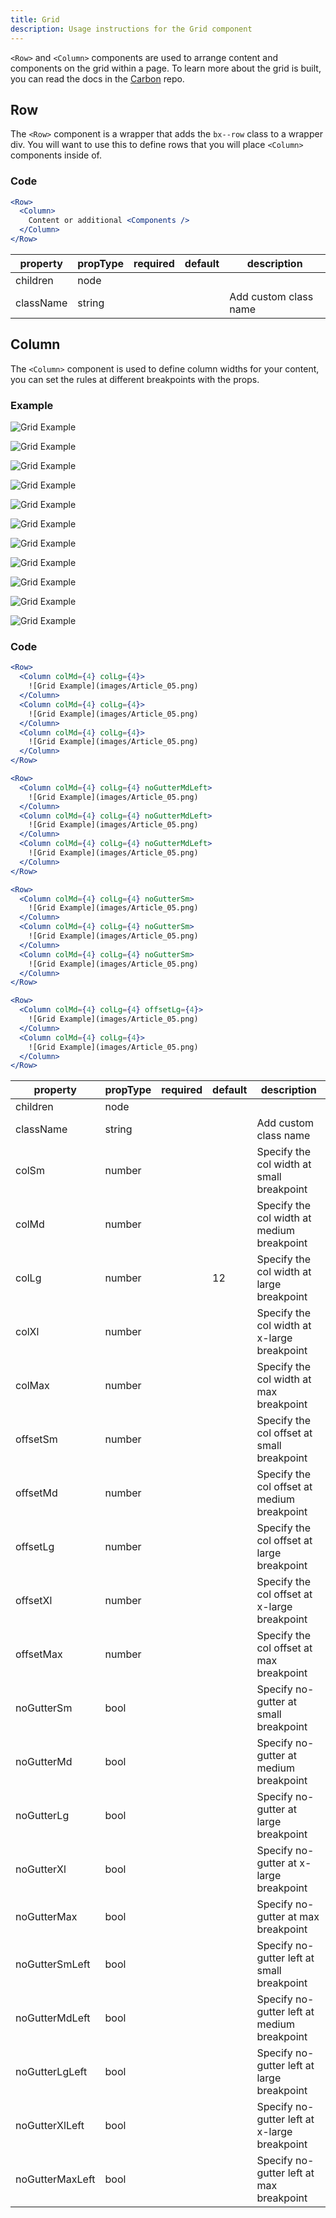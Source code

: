 ```yaml
---
title: Grid
description: Usage instructions for the Grid component
---
```


<PageDescription>

`<Row>` and `<Column>` components are used to arrange content and components on the grid within a page.
To learn more about the grid is built, you can read the docs in the [Carbon](https://github.com/carbon-design-system/carbon/tree/master/packages/grid) repo.

</PageDescription>

## Row

The `<Row>` component is a wrapper that adds the `bx--row` class to a wrapper div. You will want to use this to define rows that you will place `<Column>` components inside of.

### Code

```jsx path=components/Grid.js src=https://github.com/carbon-design-system/gatsby-theme-carbon/tree/master/packages/gatsby-theme-carbon/src/components/Grid
<Row>
  <Column>
    Content or additional <Components />
  </Column>
</Row>
```

<Title>Row props</Title>

| property  | propType | required | default | description           |
| --------- | -------- | -------- | ------- | --------------------- |
| children  | node     |          |         |                       |
| className | string   |          |         | Add custom class name |

## Column

The `<Column>` component is used to define column widths for your content, you can set the rules at different breakpoints with the props.

### Example

<Row>
<Column colMd={4} colLg={4}>

![Grid Example](images/Article_05.png)

</Column>
<Column colMd={4} colLg={4}>

![Grid Example](images/Article_05.png)

</Column>
<Column colMd={4} colLg={4}>

![Grid Example](images/Article_05.png)

</Column>
</Row>

<Title>No gutter left</Title>

<Row>
<Column colMd={4} colLg={4} noGutterMdLeft>

![Grid Example](images/Article_05.png)

</Column>
<Column colMd={4} colLg={4} noGutterMdLeft>

![Grid Example](images/Article_05.png)

</Column>
<Column colMd={4} colLg={4} noGutterMdLeft>

![Grid Example](images/Article_05.png)

</Column>
</Row>

<Title>No gutter</Title>

<Row>
<Column colMd={4} colLg={4} noGutterSm>

![Grid Example](images/Article_05.png)

</Column>
<Column colMd={4} colLg={4} noGutterSm>

![Grid Example](images/Article_05.png)

</Column>
<Column colMd={4} colLg={4} noGutterSm>

![Grid Example](images/Article_05.png)

</Column>
</Row>

<Title>Offset</Title>

<Row>
<Column colMd={4} colLg={4} offsetLg={4}>

![Grid Example](images/Article_05.png)

</Column>
<Column colMd={4} colLg={4}>

![Grid Example](images/Article_05.png)

</Column>
</Row>

### Code

```jsx path=components/Grid.js src=https://github.com/carbon-design-system/gatsby-theme-carbon/tree/master/packages/gatsby-theme-carbon/src/components/Grid
<Row>
  <Column colMd={4} colLg={4}>
    ![Grid Example](images/Article_05.png)
  </Column>
  <Column colMd={4} colLg={4}>
    ![Grid Example](images/Article_05.png)
  </Column>
  <Column colMd={4} colLg={4}>
    ![Grid Example](images/Article_05.png)
  </Column>
</Row>
```

<Title>No gutter left</Title>

```jsx path=components/Grid.js src=https://github.com/carbon-design-system/gatsby-theme-carbon/tree/master/packages/gatsby-theme-carbon/src/components/Grid
<Row>
  <Column colMd={4} colLg={4} noGutterMdLeft>
    ![Grid Example](images/Article_05.png)
  </Column>
  <Column colMd={4} colLg={4} noGutterMdLeft>
    ![Grid Example](images/Article_05.png)
  </Column>
  <Column colMd={4} colLg={4} noGutterMdLeft>
    ![Grid Example](images/Article_05.png)
  </Column>
</Row>
```

<Title>No gutter</Title>

```jsx path=components/Grid.js src=https://github.com/carbon-design-system/gatsby-theme-carbon/tree/master/packages/gatsby-theme-carbon/src/components/Grid
<Row>
  <Column colMd={4} colLg={4} noGutterSm>
    ![Grid Example](images/Article_05.png)
  </Column>
  <Column colMd={4} colLg={4} noGutterSm>
    ![Grid Example](images/Article_05.png)
  </Column>
  <Column colMd={4} colLg={4} noGutterSm>
    ![Grid Example](images/Article_05.png)
  </Column>
</Row>
```

<Title>Offset</Title>

```jsx path=components/Grid.js src=https://github.com/carbon-design-system/gatsby-theme-carbon/tree/master/packages/gatsby-theme-carbon/src/components/Grid
<Row>
  <Column colMd={4} colLg={4} offsetLg={4}>
    ![Grid Example](images/Article_05.png)
  </Column>
  <Column colMd={4} colLg={4}>
    ![Grid Example](images/Article_05.png)
  </Column>
</Row>
```

<Title>Column props</Title>

| property        | propType | required | default | description                                  |
| --------------- | -------- | -------- | ------- | -------------------------------------------- |
| children        | node     |          |         |                                              |
| className       | string   |          |         | Add custom class name                        |
| colSm           | number   |          |         | Specify the col width at small breakpoint    |
| colMd           | number   |          |         | Specify the col width at medium breakpoint   |
| colLg           | number   |          | 12      | Specify the col width at large breakpoint    |
| colXl           | number   |          |         | Specify the col width at x-large breakpoint  |
| colMax          | number   |          |         | Specify the col width at max breakpoint      |
| offsetSm        | number   |          |         | Specify the col offset at small breakpoint   |
| offsetMd        | number   |          |         | Specify the col offset at medium breakpoint  |
| offsetLg        | number   |          |         | Specify the col offset at large breakpoint   |
| offsetXl        | number   |          |         | Specify the col offset at x-large breakpoint |
| offsetMax       | number   |          |         | Specify the col offset at max breakpoint     |
| noGutterSm      | bool     |          |         | Specify no-gutter at small breakpoint        |
| noGutterMd      | bool     |          |         | Specify no-gutter at medium breakpoint       |
| noGutterLg      | bool     |          |         | Specify no-gutter at large breakpoint        |
| noGutterXl      | bool     |          |         | Specify no-gutter at x-large breakpoint      |
| noGutterMax     | bool     |          |         | Specify no-gutter at max breakpoint          |
| noGutterSmLeft  | bool     |          |         | Specify no-gutter left at small breakpoint   |
| noGutterMdLeft  | bool     |          |         | Specify no-gutter left at medium breakpoint  |
| noGutterLgLeft  | bool     |          |         | Specify no-gutter left at large breakpoint   |
| noGutterXlLeft  | bool     |          |         | Specify no-gutter left at x-large breakpoint |
| noGutterMaxLeft | bool     |          |         | Specify no-gutter left at max breakpoint     |
